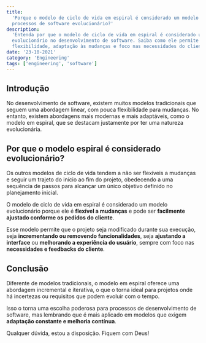 ```yaml
---
title:
  'Porque o modelo de ciclo de vida em espiral é considerado um modelo para
  processos de software evolucionário?'
description:
  'Entenda por que o modelo de ciclo de vida em espiral é considerado um modelo
  evolucionário no desenvolvimento de software. Saiba como ele permite
  flexibilidade, adaptação às mudanças e foco nas necessidades do cliente.'
date: '23-10-2021'
category: 'Engineering'
tags: ['engineering', 'software']
---
```


## Introdução

No desenvolvimento de software, existem muitos modelos tradicionais que seguem
uma abordagem linear, com pouca flexibilidade para mudanças. No entanto, existem
abordagens mais modernas e mais adaptáveis, como o modelo em espiral, que se
destacam justamente por ter uma natureza evolucionária.

## Por que o modelo espiral é considerado evolucionário?

Os outros modelos de ciclo de vida tendem a não ser flexíveis a mudanças e
seguir um trajeto do início ao fim do projeto, obedecendo a uma sequência de
passos para alcançar um único objetivo definido no planejamento inicial.

O modelo de ciclo de vida em espiral é considerado um modelo evolucionário
porque ele é **flexível a mudanças** e pode ser **facilmente ajustado conforme
os pedidos do cliente**.

Esse modelo permite que o projeto seja modificado durante sua execução, seja
**incrementando ou removendo funcionalidades**, seja **ajustando a interface**
ou **melhorando a experiência do usuário**, sempre com foco nas **necessidades e
feedbacks do cliente**.

## Conclusão

Diferente de modelos tradicionais, o modelo em espiral oferece uma abordagem
incremental e iterativa, o que o torna ideal para projetos onde há incertezas ou
requisitos que podem evoluir com o tempo.

Isso o torna uma escolha poderosa para processos de desenvolvimento de software,
mas lembrando que é mais aplicado em modelos que exigem **adaptação constante e
melhoria contínua**.

Qualquer dúvida, estou a disposição. Fiquem com Deus!
